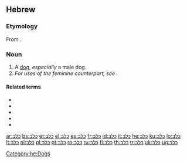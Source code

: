 ==Hebrew==

===Etymology===
From {{proto|Semitic|kalb-|lang=he}}.

===Noun===
{{he-noun|g=m|tr=kélev|wv=כֶּלֶב|f=כלבה|fwv=כַּלְבָּה|pl=כלבים|plwv=כְּלָבִים|cons=כלב|conswv=כֶּלֶב־}}

# A [[dog]], ''especially'' a male dog.
# ''For uses of the feminine counterpart, see'' '''{{Hebr|[[כלבה|כַּלְבָּה]]}}'''.

====Related terms====
* {{l|he|כלב ים|כֶּלֶב־יָם|sc=Hebr|tr=kélev-yam}}
* {{l|he|כלב נהר|כֶּלֶב־נָהָר|sc=Hebr|tr=kélev-náhar}}
* {{l|he|כלבלב|כְּלַבְלָב|sc=Hebr|tr=k'lavláv}}
* {{l|he|כלבן|כַּלְבָן|sc=Hebr|tr=kalbán}}
* {{l|he|כלבת|כַּלֶּבֶת|sc=Hebr|tr=kalévet}}

[[Category:he:Dogs]]

[[ar:כלב]]
[[bs:כלב]]
[[et:כלב]]
[[el:כלב]]
[[es:כלב]]
[[fr:כלב]]
[[id:כלב]]
[[it:כלב]]
[[he:כלב]]
[[ku:כלב]]
[[lo:כלב]]
[[lt:כלב]]
[[nl:כלב]]
[[pl:כלב]]
[[pt:כלב]]
[[ro:כלב]]
[[ru:כלב]]
[[fi:כלב]]
[[th:כלב]]
[[tr:כלב]]
[[uk:כלב]]
[[ug:כלב]]